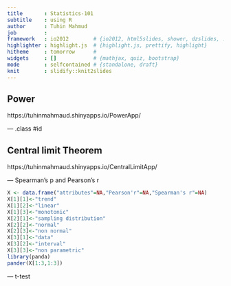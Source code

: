 ```yaml
---
title       : Statistics-101  
subtitle    : using R
author      : Tuhin Mahmud
job         : 
framework   : io2012        # {io2012, html5slides, shower, dzslides, ...}
highlighter : highlight.js  # {highlight.js, prettify, highlight}
hitheme     : tomorrow      # 
widgets     : []            # {mathjax, quiz, bootstrap}
mode        : selfcontained # {standalone, draft}
knit        : slidify::knit2slides
---
```


## Power 
https://tuhinmahmaud.shinyapps.io/PowerApp/



--- .class #id 

## Central limit Theorem
https://tuhinmahmaud.shinyapps.io/CentralLimitApp/

---  Spearman's p and Pearson's r
```r
X <- data.frame("attributes"=NA,"Pearson'r"=NA,"Spearman's r"=NA)
X[1][1]<-"trend"
X[1][2]<-"linear" 
X[1][3]<-"monotonic"
X[2][1]<-"sampling distribution"
X[2][2]<-"normal"
X[2][3]<-"non normal"
X[3][1]<-"data"
X[3][2]<-"interval"
X[3][3]<-"non parametric"
library(panda)
pander(X[1:3,1:3])
```

--- t-test


